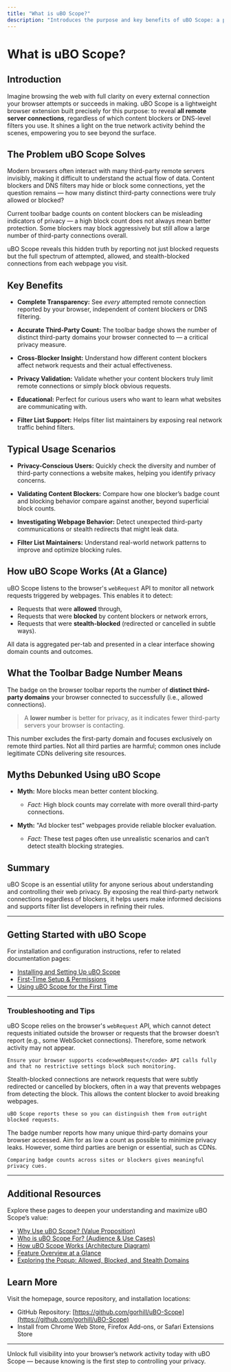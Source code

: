 ```yaml
---
title: "What is uBO Scope?"
description: "Introduces the purpose and key benefits of uBO Scope: a privacy utility that reveals all attempted and successful remote connections from your browser, regardless of the content blocker in use. Explains the problem it solves and typical scenarios where the extension is valuable to users—such as validating network transparency and assessing content blockers."
---
```


# What is uBO Scope?

## Introduction

Imagine browsing the web with full clarity on every external connection your browser attempts or succeeds in making. uBO Scope is a lightweight browser extension built precisely for this purpose: to reveal **all remote server connections**, regardless of which content blockers or DNS-level filters you use. It shines a light on the true network activity behind the scenes, empowering you to see beyond the surface.

## The Problem uBO Scope Solves

Modern browsers often interact with many third-party remote servers invisibly, making it difficult to understand the actual flow of data. Content blockers and DNS filters may hide or block some connections, yet the question remains — how many distinct third-party connections were truly allowed or blocked?

Current toolbar badge counts on content blockers can be misleading indicators of privacy — a high block count does not always mean better protection. Some blockers may block aggressively but still allow a large number of third-party connections overall.

uBO Scope reveals this hidden truth by reporting not just blocked requests but the full spectrum of attempted, allowed, and stealth-blocked connections from each webpage you visit.

## Key Benefits

- **Complete Transparency:** See *every* attempted remote connection reported by your browser, independent of content blockers or DNS filtering.

- **Accurate Third-Party Count:** The toolbar badge shows the number of distinct third-party domains your browser connected to — a critical privacy measure.

- **Cross-Blocker Insight:** Understand how different content blockers affect network requests and their actual effectiveness.

- **Privacy Validation:** Validate whether your content blockers truly limit remote connections or simply block obvious requests.

- **Educational:** Perfect for curious users who want to learn what websites are communicating with.

- **Filter List Support:** Helps filter list maintainers by exposing real network traffic behind filters.

## Typical Usage Scenarios

- **Privacy-Conscious Users:** Quickly check the diversity and number of third-party connections a website makes, helping you identify privacy concerns.

- **Validating Content Blockers:** Compare how one blocker’s badge count and blocking behavior compare against another, beyond superficial block counts.

- **Investigating Webpage Behavior:** Detect unexpected third-party communications or stealth redirects that might leak data.

- **Filter List Maintainers:** Understand real-world network patterns to improve and optimize blocking rules.

## How uBO Scope Works (At a Glance)

uBO Scope listens to the browser's `webRequest` API to monitor all network requests triggered by webpages. This enables it to detect:

- Requests that were **allowed** through,
- Requests that were **blocked** by content blockers or network errors,
- Requests that were **stealth-blocked** (redirected or cancelled in subtle ways).

All data is aggregated per-tab and presented in a clear interface showing domain counts and outcomes.

## What the Toolbar Badge Number Means

The badge on the browser toolbar reports the number of **distinct third-party domains** your browser connected to successfully (i.e., allowed connections). 

> A **lower number** is better for privacy, as it indicates fewer third-party servers your browser is contacting.

This number excludes the first-party domain and focuses exclusively on remote third parties. Not all third parties are harmful; common ones include legitimate CDNs delivering site resources.

## Myths Debunked Using uBO Scope

- **Myth:** More blocks mean better content blocking.
  - *Fact:* High block counts may correlate with more overall third-party connections.

- **Myth:** "Ad blocker test" webpages provide reliable blocker evaluation.
  - *Fact:* These test pages often use unrealistic scenarios and can’t detect stealth blocking strategies.

## Summary

uBO Scope is an essential utility for anyone serious about understanding and controlling their web privacy. By exposing the real third-party network connections regardless of blockers, it helps users make informed decisions and supports filter list developers in refining their rules.

---

## Getting Started with uBO Scope

For installation and configuration instructions, refer to related documentation pages:

- [Installing and Setting Up uBO Scope](/guides/getting-started-usage/install-setup)
- [First-Time Setup & Permissions](/getting-started/first-use-configuration/initial-setup)
- [Using uBO Scope for the First Time](/getting-started/first-use-configuration/using-the-extension)

---

### Troubleshooting and Tips

<AccordionGroup title="Common Questions and Tips">
  <Accordion title="Why doesn’t uBO Scope show all connections?">
    uBO Scope relies on the browser's <code>webRequest</code> API, which cannot detect requests initiated outside the browser or requests that the browser doesn’t report (e.g., some WebSocket connections). Therefore, some network activity may not appear.

    Ensure your browser supports <code>webRequest</code> API calls fully and that no restrictive settings block such monitoring.
  </Accordion>
  <Accordion title="What does 'stealth-blocked' mean?">
    Stealth-blocked connections are network requests that were subtly redirected or cancelled by blockers, often in a way that prevents webpages from detecting the block. This allows the content blocker to avoid breaking webpages.

    uBO Scope reports these so you can distinguish them from outright blocked requests.
  </Accordion>
  <Accordion title="How should I interpret the badge number?">
    The badge number reports how many unique third-party domains your browser accessed. Aim for as low a count as possible to minimize privacy leaks. However, some third parties are benign or essential, such as CDNs.

    Comparing badge counts across sites or blockers gives meaningful privacy cues.
  </Accordion>
</AccordionGroup>

---

## Additional Resources

Explore these pages to deepen your understanding and maximize uBO Scope’s value:

- [Why Use uBO Scope? (Value Proposition)](/overview/getting-started-essentials/value-proposition)
- [Who is uBO Scope For? (Audience & Use Cases)](/overview/getting-started-essentials/audience-usecases)
- [How uBO Scope Works (Architecture Diagram)](/overview/product-architecture-insight/architecture-diagram)
- [Feature Overview at a Glance](/overview/product-architecture-insight/feature-overview)
- [Exploring the Popup: Allowed, Blocked, and Stealth Domains](/guides/getting-started-usage/understanding-popup)


## Learn More

Visit the homepage, source repository, and installation locations:

- GitHub Repository: [https://github.com/gorhill/uBO-Scope](https://github.com/gorhill/uBO-Scope)
- Install from Chrome Web Store, Firefox Add-ons, or Safari Extensions Store

---

Unlock full visibility into your browser’s network activity today with uBO Scope — because knowing is the first step to controlling your privacy.